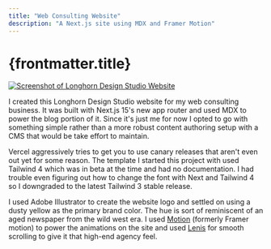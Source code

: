 ```yaml
---
title: "Web Consulting Website"
description: "A Next.js site using MDX and Framer Motion"
---
```



# {frontmatter.title}

<a href="https://www.longhorndesign.studio/" rel="noreferrer" target="_blank" title={frontmatter.title}>
  <img src={image} alt="Screenshot of Longhorn Design Studio Website" style={{borderRadius: 6}} />
</a>

I created this Longhorn Design Studio website for my web consulting business. It was built with Next.js 15's new app router and used MDX to power the blog portion of it. Since it's just me for now I opted to go with something simple rather than a more robust content authoring setup with a CMS that would be take effort to maintain.

Vercel aggressively tries to get you to use canary releases that aren't even out yet for some reason. The template I started this project with used Tailwind 4 which was in beta at the time and had no documentation. I had trouble even figuring out how to change the font with Next and Tailwind 4 so I downgraded to the latest Tailwind 3 stable release.

I used Adobe Illustrator to create the website logo and settled on using a dusty yellow as the primary brand color. The hue is sort of reminiscent of an aged newspaper from the wild west era. I used [Motion](https://motion.dev/) (formerly Framer motion) to power the animations on the site and used [Lenis](https://lenis.darkroom.engineering/) for smooth scrolling to give it that high-end agency feel.